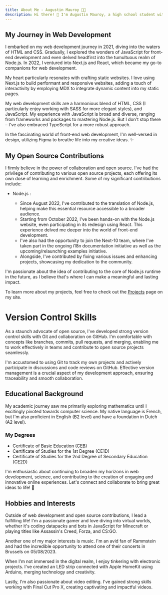 ```yaml
---
title: About Me - Augustin Mauroy 👨‍💻
description: Hi there! 👋 I'm Augustin Mauroy, a high school student with a passion for the captivating world of web development. 🌐 Hailing from Belgium, I'm carving my path in the digital realm as a web developer.
---
```


## My Journey in Web Development

I embarked on my web development journey in 2021, diving into the waters of HTML and CSS. Gradually, I explored the wonders of JavaScript for front-end development and even delved headfirst into the tumultuous realm of Node.js. In 2022, I ventured into Next.js and React, which became my go-to companions for web development.

My heart particularly resonates with crafting static websites. I love using Next.js to build performant and responsive websites, adding a touch of interactivity by employing MDX to integrate dynamic content into my static pages.

My web development skills are a harmonious blend of HTML, CSS (I particularly enjoy working with SASS for more elegant styles), and JavaScript. My experience with JavaScript is broad and diverse, ranging from frameworks and packages to mastering Node.js. But I don't stop there – I've also embraced TypeScript for a more robust approach.

In the fascinating world of front-end web development, I'm well-versed in design, utilizing Figma to breathe life into my creative ideas. ✨

## My Open Source Contributions <FaOsi />

I firmly believe in the power of collaboration and open source. I've had the privilege of contributing to various open source projects, each offering its own dose of learning and enrichment. Some of my significant contributions include:

- Node.js <FaNodeJs />:
  - Since August 2022, I've contributed to the translation of Node.js, helping make this essential resource accessible to a broader audience.
  - Starting from October 2022, I've been hands-on with the Node.js website, even participating in its redesign using React. This experience delved me deeper into the world of front-end development.
  - I've also had the opportunity to join the Next-10 team, where I've taken part in the ongoing i18n documentation initiative as well as the upcoming/relaunching examples initiative.
  - Alongside, I've contributed by fixing various issues and enhancing projects, showcasing my dedication to the community.

I'm passionate about the idea of contributing to the core of Node.js runtime in the future, as I believe that's where I can make a meaningful and lasting impact.

To learn more about my projects, feel free to check out the [Projects](projects) page on my site.

# Version Control Skills <FaCodeBranch />

As a staunch advocate of open source, I've developed strong version control skills with Git and collaboration on GitHub. I'm comfortable with concepts like branches, commits, pull requests, and merging, enabling me to work effectively in teams and contribute to open source projects seamlessly.

I'm accustomed to using Git to track my own projects and actively participate in discussions and code reviews on GitHub. Effective version management is a crucial aspect of my development approach, ensuring traceability and smooth collaboration.

## Educational Background

My academic journey saw me primarily exploring mathematics until I excitingly pivoted towards computer science. My native language is French, but I'm also proficient in English (B2 level) and have a foundation in Dutch (A2 level).

### My Degrees <FaGraduationCap />

- Certificate of Basic Education (CEB)
- Certificate of Studies for the 1st Degree (CE1D)
- Certificate of Studies for the 2nd Degree of Secondary Education (CE2D)

I'm enthusiastic about continuing to broaden my horizons in web development, science, and contributing to the creation of engaging and innovative online experiences. Let's connect and collaborate to bring great ideas to life! 🚀

## Hobbies and Interests

Outside of web development and open source contributions, I lead a fulfilling life! I'm a passionate gamer and love diving into virtual worlds, whether it's coding datapacks and bots in JavaScript for Minecraft or playing titles like Assassin's Creed, Forza, and CS:GO.

Another one of my major interests is music. I'm an avid fan of Rammstein and had the incredible opportunity to attend one of their concerts in Brussels on 05/08/2023.

When I'm not immersed in the digital realm, I enjoy tinkering with electronic projects. I've created an LED strip connected with Apple HomeKit using Arduino, merging technology and creativity.

Lastly, I'm also passionate about video editing. I've gained strong skills working with Final Cut Pro X, creating captivating and impactful videos.
